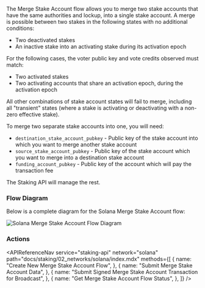 
The Merge Stake Account flow allows you to merge two stake accounts that have the same authorities and lockup, into a single stake account.
A merge is possible between two stakes in the following states with no additional conditions:

- Two deactivated stakes
- An inactive stake into an activating stake during its activation epoch

For the following cases, the voter public key and vote credits observed must match:

- Two activated stakes
- Two activating accounts that share an activation epoch, during the activation epoch

All other combinations of stake account states will fail to merge, including all "transient" states
(where a stake is activating or deactivating with a non-zero effective stake).

To merge two separate stake accounts into one, you will need:

- `destination_stake_account_pubkey` - Public key of the stake account into which you want to merge another stake account
- `source_stake_account_pubkey` - Public key of the stake account which you want to merge into a destination stake account
- `funding_account_pubkey` - Public key of the account which will pay the transaction fee

The Staking API will manage the rest.

### Flow Diagram

Below is a complete diagram for the Solana Merge Stake Account flow:

<img
  src={img1}
  alt="Solana Merge Stake Account Flow Diagram"
  className="inline-image"
/>

### Actions

<APIReferenceNav
  service="staking-api"
  network="solana"
  path="docs/staking/02_networks/solana/index.mdx"
  methods={[
    {
      name: "Create New Merge Stake Account Flow",
    },
    {
      name: "Submit Merge Stake Account Data",
    },
    {
      name: "Submit Signed Merge Stake Account Transaction for Broadcast",
    },
    {
      name: "Get Merge Stake Account Flow Status",
    },
  ]}
/>
